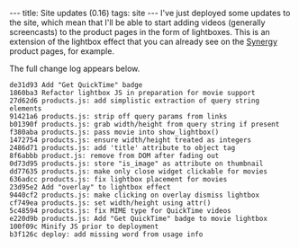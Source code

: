 ---
title: Site updates (0.16)
tags: site
---
I've just deployed some updates to the site, which mean that I'll be able to start adding videos (generally screencasts) to the product pages in the form of lightboxes. This is an extension of the lightbox effect that you can already see on the [[Synergy]] product pages, for example.

The full change log appears below.

<pre>de31d93 Add "Get QuickTime" badge
1860ba3 Refactor lightbox JS in preparation for movie support
27d62d6 products.js: add simplistic extraction of query string elements
91421a6 products.js: strip off query params from links
b01390f products.js: grab width/height from query string if present
f380aba products.js: pass movie into show_lightbox()
1472754 products.js: ensure width/height treated as integers
2486d71 products.js: add 'title' attribute to object tag
8f6abbb product.js: remove from DOM after fading out
0d73d95 products.js: store "is_image" as attribute on thumbnail
dd77635 products.js: make only close widget clickable for movies
636adcc products.js: fix lightbox placement for movies
23d95e2 Add "overlay" to lightbox effect
9440cf2 products.js: make clicking on overlay dismiss lightbox
cf749ea products.js: set width/height using attr()
5c48594 products.js: fix MIME type for QuickTime videos
e220d9b products.js: Add "Get QuickTime" badge to movie lightbox
100f09c Minify JS prior to deployment
b3f126c deploy: add missing word from usage info</pre>
